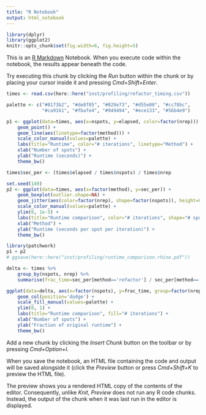 ```yaml
---
title: "R Notebook"
output: html_notebook
---
```


```r
library(dplyr)
library(ggplot2)
knitr::opts_chunk$set(fig.width=6, fig.height=5) 
```

This is an [R Markdown](http://rmarkdown.rstudio.com) Notebook. When you execute code within the notebook, the results appear beneath the code. 

Try executing this chunk by clicking the *Run* button within the chunk or by placing your cursor inside it and pressing *Cmd+Shift+Enter*. 

```r
times <- read.csv(here::here("inst/profiling/refactor_timing.csv"))
```

```r
palette <- c("#0173b2", "#de8f05", "#029e73", "#d55e00", "#cc78bc", 
             "#ca9161", "#fbafe4", "#949494", "#ece133", "#56b4e9")

p1 <- ggplot(data=times, aes(x=nspots, y=elapsed, color=factor(nrep))) +
    geom_point() +
    geom_line(aes(linetype=factor(method))) +
    scale_color_manual(values=palette) +
    labs(title="Runtime", color="# iterations", linetype="Method") +
    xlab("Number of spots") +
    ylab("Runtime (seconds)") +
    theme_bw()
```

```r
times$sec_per <- (times$elapsed / times$nspots) / times$nrep

set.seed(149)
p2 <- ggplot(data=times, aes(x=factor(method), y=sec_per)) +
    geom_boxplot(outlier.shape=NA) +
    geom_jitter(aes(color=factor(nrep), shape=factor(nspots)), height=0, size=2.5, width=0.1) +
    scale_color_manual(values=palette) +
    ylim(0, 1e-5) +
    labs(title="Runtime comparison", color="# iterations", shape="# spots") +
    xlab("Method") +
    ylab("Runtime (seconds per spot per iteration)") +
    theme_bw()
```

```r
library(patchwork)
p1 + p2
# ggsave(here::here("inst/profiling/runtime_comparison.rhino.pdf"))
```


```r
delta <- times %>% 
    group_by(nspots, nrep) %>% 
    summarise(frac_time=sec_per[method=='refactor'] / sec_per[method=='original'])

ggplot(data=delta, aes(x=factor(nspots), y=frac_time, group=factor(nrep), fill=factor(nrep))) + 
    geom_col(position='dodge') +
    scale_fill_manual(values=palette) +
    ylim(0, 1) +
    labs(title="Runtime comparison", fill="# iterations") +
    xlab("Number of spots") +
    ylab("Fraction of original runtime") +
    theme_bw()
```


Add a new chunk by clicking the *Insert Chunk* button on the toolbar or by pressing *Cmd+Option+I*.

When you save the notebook, an HTML file containing the code and output will be saved alongside it (click the *Preview* button or press *Cmd+Shift+K* to preview the HTML file). 

The preview shows you a rendered HTML copy of the contents of the editor. Consequently, unlike *Knit*, *Preview* does not run any R code chunks. Instead, the output of the chunk when it was last run in the editor is displayed.

